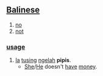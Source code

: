 == [[Balinese]] ==

# [[no]]
# [[not]]

=== [[usage]] ===
#  [[Ia]] [[tusing]] [[ngelah]] '''pipis'''.
#* [[She]]/[[He]] doesn't [[have]] [[money]].